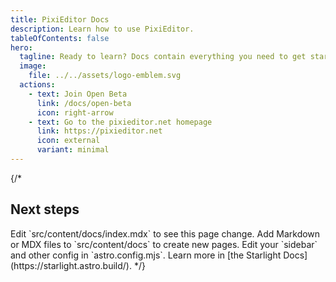 ```yaml
---
title: PixiEditor Docs
description: Learn how to use PixiEditor.
tableOfContents: false
hero:
  tagline: Ready to learn? Docs contain everything you need to get started with PixiEditor 2.0.
  image:
    file: ../../assets/logo-emblem.svg
  actions:
    - text: Join Open Beta
      link: /docs/open-beta
      icon: right-arrow
    - text: Go to the pixieditor.net homepage
      link: https://pixieditor.net
      icon: external
      variant: minimal
---
```


{/*

 ## Next steps

<CardGrid stagger>
	<Card title="Update content" icon="pencil">
		Edit `src/content/docs/index.mdx` to see this page change.
	</Card>
	<Card title="Add new content" icon="add-document">
		Add Markdown or MDX files to `src/content/docs` to create new pages.
	</Card>
	<Card title="Configure your site" icon="setting">
		Edit your `sidebar` and other config in `astro.config.mjs`.
	</Card>
	<Card title="Read the docs" icon="open-book">
		Learn more in [the Starlight Docs](https://starlight.astro.build/).
	</Card>
</CardGrid> */}
